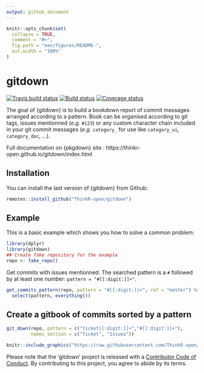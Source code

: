 ```yaml
---
output: github_document
---
```


<!-- README.md is generated from README.Rmd. Please edit that file -->

```r
knitr::opts_chunk$set(
  collapse = TRUE,
  comment = "#>",
  fig.path = "man/figures/README-",
  out.width = "100%"
)
```
# gitdown

<!-- badges: start -->
[![Travis build status](https://travis-ci.org/ThinkR-open/gitdown.svg?branch=master)](https://travis-ci.org/ThinkR-open/gitdown)
[![Build status](https://ci.appveyor.com/api/projects/status/39akrxjav1m3odem?svg=true)](https://ci.appveyor.com/project/statnmap/gitdown)
[![Coverage status](https://codecov.io/gh/ThinkR-open/gitdown/branch/master/graph/badge.svg)](https://codecov.io/github/ThinkR-open/gitdown?branch=master)
<!-- badges: end -->

The goal of {gitdown} is to build a bookdown report of commit messages arranged according to a pattern. Book can be organised according to git tags, issues mentionned (*e.g.* `#123`) or any custom character chain included in your git commit messages (*e.g.* `category_` for use like `category_ui`, `category_doc`, ...).

Full documentation on {pkgdown} site : https://thinkr-open.github.io/gitdown/index.html  

## Installation

You can install the last version of {gitdown} from Github:

``` r
remotes::install_github("ThinkR-open/gitdown")
```

## Example

This is a basic example which shows you how to solve a common problem:

```r
library(dplyr)
library(gitdown)
## Create fake repository for the example
repo <- fake_repo()
```

Get commits with issues mentionned. The searched pattern is a `#` followed by at least one number: `pattern = "#[[:digit:]]+"`.

```r
get_commits_pattern(repo, pattern = "#[[:digit:]]+", ref = "master") %>% 
  select(pattern, everything())
```

## Create a gitbook of commits sorted by a pattern

```r
git_down(repo, pattern = c("ticket[[:digit:]]+","#[[:digit:]]+"), 
         names_section = c("Ticket", "Issues"))
```

```r
knitr::include_graphics("https://raw.githubusercontent.com/ThinkR-open/gitdown/master/reference/figures/gitdown_screenshot.png")
```
  
  
  
Please note that the 'gitdown' project is released with a
[Contributor Code of Conduct](CODE_OF_CONDUCT.md).
By contributing to this project, you agree to abide by its terms.
